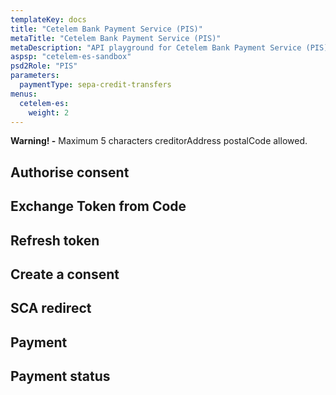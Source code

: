 ```yaml
---
templateKey: docs
title: "Cetelem Bank Payment Service (PIS)"
metaTitle: "Cetelem Bank Payment Service (PIS)"
metaDescription: "API playground for Cetelem Bank Payment Service (PIS)"
aspsp: "cetelem-es-sandbox"
psd2Role: "PIS"
parameters:
  paymentType: sepa-credit-transfers
menus:
  cetelem-es:
    weight: 2
---
```



<SimpleAlert color="warning">
  <span>
    <b>Warning! -</b> Maximum 5 characters creditorAddress postalCode allowed.
  </span>
</SimpleAlert>
<br/>
  <step>

## Authorise consent

  <AuthoriseStep/>
  </step>
  <step>

## Exchange Token from Code

  <CreateToken/>
  </step>
  <step>

## Refresh token

  <RefreshToken/>
  </step>
  <step>

## Create a consent

  <StepInitiatePayment requestOverride={cetelemSpainPISPRequestOverride} />
  </step>
  <step>

  ## SCA redirect

  <SCAStep/>
  </step>
  <step>

## Payment

  <StepPayment/>
  </step>
  <step>

## Payment status

  <StepPaymentStatus/>
  </step>
